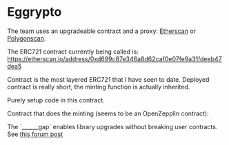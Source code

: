 = Eggrypto =

The team uses an upgradeable contract and a proxy: [[https://etherscan.io/address/0x42b4a7db1ed930198bc37971b33e86f19ce88600|Etherscan]] or [[https://polygonscan.com/address/0x42b4a7db1ed930198bc37971b33e86f19ce88600|Polygonscan]].

The ERC721 contract currently being called is: https://etherscan.io/address/0xd699c87e346a8d62caf0e07fe9a31fdeeb47dea5

Contract is the most layered ERC721 that I have seen to date. Deployed contract is really short, the minting function is actually inherited.

Purely setup code in this contract.

{{{class="solidity"
contract StandaloneERC721
    is Initializable, ERC721, ERC721Enumerable, ERC721Metadata, ERC721MetadataMintable, ERC721Pausable
{
    function initialize(string memory name, string memory symbol, address[] memory minters, address[] memory pausers) public initializer {
        ERC721.initialize();
        ERC721Enumerable.initialize();
        ERC721Metadata.initialize(name, symbol);

        // Initialize the minter and pauser roles, and renounce them
        ERC721MetadataMintable.initialize(address(this));
        _removeMinter(address(this));

        ERC721Pausable.initialize(address(this));
        _removePauser(address(this));

        // Add the requested minters and pausers (this can be done after renouncing since
        // these are the internal calls)
        for (uint256 i = 0; i < minters.length; ++i) {
            _addMinter(minters[i]);
        }

        for (uint256 i = 0; i < pausers.length; ++i) {
            _addPauser(pausers[i]);
        }
    }
}
}}}

Contract that does the minting (seems to be an OpenZepplin contract):

{{{class="solidity"
contract ERC721MetadataMintable is Initializable, ERC721, ERC721Metadata, MinterRole {
    function initialize(address sender) public initializer {
        require(ERC721._hasBeenInitialized());
        require(ERC721Metadata._hasBeenInitialized());
        MinterRole.initialize(sender);
    }

    /**
     * @dev Function to mint tokens.
     * @param to The address that will receive the minted tokens.
     * @param tokenId The token id to mint.
     * @param tokenURI The token URI of the minted token.
     * @return A boolean that indicates if the operation was successful.
     */
    function mintWithTokenURI(address to, uint256 tokenId, string memory tokenURI) public onlyMinter returns (bool) {
        _mint(to, tokenId);
        _setTokenURI(tokenId, tokenURI);
        return true;
    }

    uint256[50] private ______gap;
}
}}}

The `______gap` enables library upgrades without breaking user contracts. See [[https://forum.openzeppelin.com/t/what-exactly-is-the-reason-for-uint256-50-private-gap/798|this forum post]]
